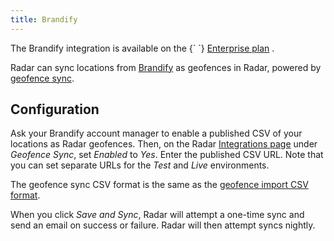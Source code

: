 ```yaml
---
title: Brandify
---
```


<Alert alertType="info">
  The Brandify integration is available on the {` `} 
  <a href="https://radar.com/pricing" target="_blank">Enterprise plan</a>
  .
</Alert>

Radar can sync locations from [Brandify](http://www.brandify.com) as geofences in Radar, powered by [geofence sync](#geofence-sync).

## Configuration

Ask your Brandify account manager to enable a published CSV of your locations as Radar geofences. Then, on the Radar [Integrations page](https://radar.com/dashboard/integrations) under *Geofence Sync*, set *Enabled* to *Yes*. Enter the published CSV URL. Note that you can set separate URLs for the *Test* and *Live* environments.

The geofence sync CSV format is the same as the [geofence import CSV format](/geofences#csv-import).

When you click *Save and Sync*, Radar will attempt a one-time sync and send an email on success or failure. Radar will then attempt syncs nightly.
